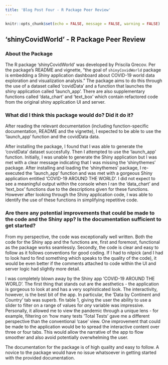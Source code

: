 ```yaml
---
title: 'Blog Post Four - R Package Peer Review'
---
```


```r
knitr::opts_chunk$set(echo = FALSE, message = FALSE, warning = FALSE)
```


## 'shinyCovidWorld' - R Package Peer Review

### About the Package

The R package 'shinyCovidWorld' was developed by Priscila Grecov. Per the package's README and vignette, "the goal of `shinyCovidWorld` package is embedding a Shiny application dashboard about COVID-19 world data exploration and visualization analysis." The package aims to do this through the use of a dataset called 'covidData' and a function that launches the shiny application called 'launch_app'. There are also supplementary functions called 'data_chart' and 'text_box' which contain refactored code from the original shiny application UI and server.

### What did I think this package would do? Did it do it?

After reading the relevant documentation (including function-specific documentation, README and the vignette), I expected to be able to use the 'launch_app' function and the covidData data.

After installing the package, I found that I was able to generate the 'covidData' dataset succesfully. Then I attempted to use the 'launch_app' function. Initially, I was unable to generate the Shiny application but I was met with a clear message indicating that I was missing the 'shinythemes' package. After installing and loading the 'shinythemes' package, I re-executed the 'launch_app' function and was met with a gorgeous Shiny application entitled 'COVID-19 AROUND THE WORLD'. I did not expect to see a meaningful output within the console when I ran the 'data_chart' and 'text_box' functions due to the descriptions given for these functions. However after looking through the Shiny application code, I was able to identify the use of these functions in simplifying repetitive code. 

### Are there any potential improvements that could be made to the  code and the Shiny app? Is the documentation sufficient to get started?

From my perspective, the code was exceptionally well written. Both the code for the Shiny app and the functions are, first and foremost, functional as the package works seamlessly. Secondly, the code is clear and easy to follow as it follows conventions for good coding. If I had to nitpick (and I had to look hard to find something which speaks to the quality of the code), it would be even better if the comments attached to code within the UI and server logic had slightly more detail.

I was completely blown away by the Shiny app 'COVID-19 AROUND THE WORLD'. The first thing that stands out are the aesthetics - the application is gorgeous to look at and has a very sophisticated look. The interactivity, however, is the best bit of the app. In particular, the 'Data by Continent and Country' tab was superb. fIn table 1, giving the user the ability to use a slider to filter on a range of values for *any* variable was impressive. Personally, it allowed me to view the pandemic through a unique lens - for example, filtering on 'how many tests 'Total Tests' gave me a different perspective than the conventional 'case' view. One improvement that could be made to the application would be to spread the interactive content over three or four tabs. This would allow the narrative of the app to flow smoother and also avoid potentially overwhelming the user.

The documentation for the package is of high quality and easy to follow. A novice to the package would have no issue whatsoever in getting started with the provided documentation.